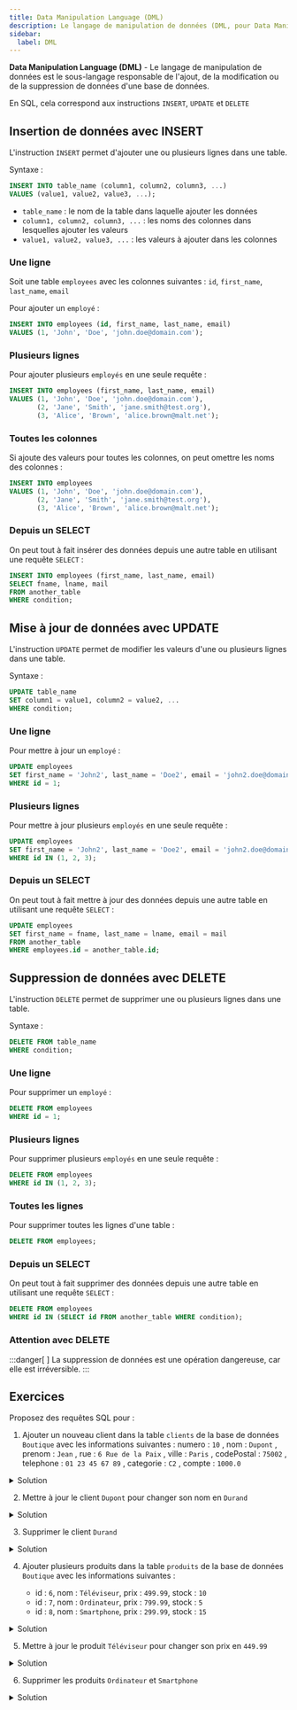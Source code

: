 ```yaml
---
title: Data Manipulation Language (DML)
description: Le langage de manipulation de données (DML, pour Data Manipulation Language) est le sous-langage responsable de l'ajout, de la modification ou de la suppression de données d'une base de données.
sidebar:
  label: DML
---
```



<Slide title="Data Manipulation Language (DML)">

**Data Manipulation Language (DML)** - Le langage de manipulation de données est le sous-langage responsable de l'ajout, de la modification ou de la suppression de données d'une base de données.

En SQL, cela correspond aux instructions `INSERT`, `UPDATE` et `DELETE`

</Slide>
<Slide title="INSERT">

## Insertion de données avec INSERT

L'instruction `INSERT` permet d'ajouter une ou plusieurs lignes dans une table.

Syntaxe :

```sql
INSERT INTO table_name (column1, column2, column3, ...)
VALUES (value1, value2, value3, ...);
```

- `table_name` : le nom de la table dans laquelle ajouter les données
- `column1, column2, column3, ...` : les noms des colonnes dans lesquelles ajouter les valeurs
- `value1, value2, value3, ...` : les valeurs à ajouter dans les colonnes

</Slide>
<Slide title="INSERT">

### Une ligne

Soit une table `employees` avec les colonnes suivantes : `id`, `first_name`, `last_name`, `email`

Pour ajouter un `employé` :

```sql
INSERT INTO employees (id, first_name, last_name, email)
VALUES (1, 'John', 'Doe', 'john.doe@domain.com');
```

</Slide>
<Slide title="INSERT">

### Plusieurs lignes

Pour ajouter plusieurs `employés` en une seule requête :

```sql
INSERT INTO employees (first_name, last_name, email)
VALUES (1, 'John', 'Doe', 'john.doe@domain.com'),
       (2, 'Jane', 'Smith', 'jane.smith@test.org'),
       (3, 'Alice', 'Brown', 'alice.brown@malt.net');
```

</Slide>
<Slide title="INSERT">

### Toutes les colonnes

Si ajoute des valeurs pour toutes les colonnes, on peut omettre les noms des colonnes :

```sql
INSERT INTO employees
VALUES (1, 'John', 'Doe', 'john.doe@domain.com'),
       (2, 'Jane', 'Smith', 'jane.smith@test.org'),
       (3, 'Alice', 'Brown', 'alice.brown@malt.net');
```

</Slide>
<Slide title="INSERT">

### Depuis un SELECT

On peut tout à fait insérer des données depuis une autre table en utilisant une requête `SELECT` :

```sql
INSERT INTO employees (first_name, last_name, email)
SELECT fname, lname, mail
FROM another_table
WHERE condition;
```

</Slide>
<Slide>

## Mise à jour de données avec UPDATE

L'instruction `UPDATE` permet de modifier les valeurs d'une ou plusieurs lignes dans une table.

Syntaxe :

```sql
UPDATE table_name
SET column1 = value1, column2 = value2, ...
WHERE condition;
```

</Slide>
<Slide title="UPDATE">

### Une ligne

Pour mettre à jour un `employé` :

```sql
UPDATE employees
SET first_name = 'John2', last_name = 'Doe2', email = 'john2.doe@domain.com'
WHERE id = 1;
```

</Slide>
<Slide title="UPDATE">

### Plusieurs lignes

Pour mettre à jour plusieurs `employés` en une seule requête :

```sql
UPDATE employees
SET first_name = 'John2', last_name = 'Doe2', email = 'john2.doe@domain.com'
WHERE id IN (1, 2, 3);
```

</Slide>
<Slide title="UPDATE">

### Depuis un SELECT

On peut tout à fait mettre à jour des données depuis une autre table en utilisant une requête `SELECT` :

```sql
UPDATE employees
SET first_name = fname, last_name = lname, email = mail
FROM another_table
WHERE employees.id = another_table.id;
```

</Slide>
<Slide title="DELETE">

## Suppression de données avec DELETE

L'instruction `DELETE` permet de supprimer une ou plusieurs lignes dans une table.

Syntaxe :

```sql
DELETE FROM table_name
WHERE condition;
```

</Slide>
<Slide title="DELETE">

### Une ligne

Pour supprimer un `employé` :

```sql
DELETE FROM employees
WHERE id = 1;
```

</Slide>
<Slide title="DELETE">

### Plusieurs lignes

Pour supprimer plusieurs `employés` en une seule requête :

```sql
DELETE FROM employees
WHERE id IN (1, 2, 3);
```

</Slide>
<Slide title="DELETE">

### Toutes les lignes

Pour supprimer toutes les lignes d'une table :

```sql
DELETE FROM employees;
```

</Slide>
<Slide title="DELETE">

### Depuis un SELECT

On peut tout à fait supprimer des données depuis une autre table en utilisant une requête `SELECT` :

```sql
DELETE FROM employees
WHERE id IN (SELECT id FROM another_table WHERE condition);
```

</Slide>
<Slide title="DELETE">

### Attention avec DELETE

:::danger[&nbsp;]
La suppression de données est une opération dangereuse, car elle est irréversible.
:::

</Slide>
<Slide>

## Exercices

Proposez des requêtes SQL pour :

1. Ajouter un nouveau client dans la table `clients` de la base de données `Boutique` avec les informations suivantes : numero : `10` , nom : `Dupont` , prenom : `Jean` , rue : `6 Rue de la Paix` , ville : `Paris` , codePostal : `75002` , telephone : `01 23 45 67 89` , categorie : `C2` , compte : `1000.0`

<details>
<summary>Solution</summary>

```sql
INSERT INTO clients (numero, nom, prenom, rue, ville, codePostal, telephone, categorie, compte)
VALUES (10, 'Dupont', 'Jean', '6 Rue de la Paix', 'Paris', '75002', '01 23 45 67 89', 'C2', 1000.0);
```

</details>

</Slide>
<Slide>

2. Mettre à jour le client `Dupont` pour changer son nom en `Durand`

<details>
<summary>Solution</summary>

```sql
UPDATE clients
SET nom = 'Durand'
WHERE numero = 10;
```

</details>

</Slide>
<Slide>

3. Supprimer le client `Durand`

<details>
<summary>Solution</summary>

```sql
DELETE FROM clients
WHERE numero = 10;
```

version alternative :

```sql
DELETE FROM clients
WHERE nom = 'Durand';
```

</details>

</Slide>
<Slide>

4. Ajouter plusieurs produits dans la table `produits` de la base de données `Boutique` avec les informations suivantes :

   - id : `6`, nom : `Téléviseur`, prix : `499.99`, stock : `10`
   - id : `7`, nom : `Ordinateur`, prix : `799.99`, stock : `5`
   - id : `8`, nom : `Smartphone`, prix : `299.99`, stock : `15`

<details>
<summary>Solution</summary>

```sql
INSERT INTO produits (id, nom, prix, stock)
VALUES (6, 'Téléviseur', 499.99, 10),
       (7, 'Ordinateur', 799.99, 5),
       (8, 'Smartphone', 299.99, 15);
```
</details>

</Slide>
<Slide>

5. Mettre à jour le produit `Téléviseur` pour changer son prix en `449.99`

<details>
<summary>Solution</summary>

```sql
UPDATE produits
SET prix = 449.99
WHERE nom = 'Téléviseur';
```

</details>

</Slide>
<Slide>

6. Supprimer les produits `Ordinateur` et `Smartphone`

<details>
<summary>Solution</summary>

```sql
DELETE FROM produits
WHERE nom IN ('Ordinateur', 'Smartphone');
```

</details>

</Slide>
